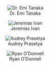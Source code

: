 ::: {layout-ncol=4 style="text-align:center;"}


![Dr. Emi Tanaka](`r photo_path`images/team/emi-square.png){.circle-image-120}

![Jeremias Ivan](`r photo_path`images/team/jeremias-ivan.jpg){.circle-image-120}

![Audrey Prasetya](`r photo_path`images/team/audrey-prasetya.jpeg){.circle-image-120}


![Ryan O'Donnell](`r photo_path`images/team/ryan-odonnell.jpg){.circle-image-120}


:::